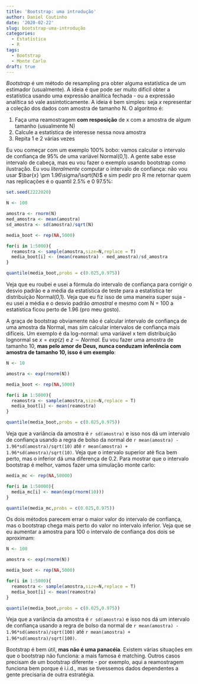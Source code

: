 ```yaml
---
title: 'Bootstrap: uma introdução'
author: Daniel Coutinho
date: '2020-02-22'
slug: bootstrap-uma-introdução
categories:
  - Estatística
  - R
tags:
  - Bootstrap
  - Monte Carlo
draft: true
---
```


_Bootstrap_ é um método de resampling pra obter alguma estatística de um estimador (usualmente). A ideia é que pode ser muito difícil obter a estatística usando uma expressão analítica fechada - ou a expressão analítica só vale assintoticamente. A ideia é bem simples: seja $x$ representar a coleção dos dados com amostra de tamanho N. O algoritmo é:

1. Faça uma reamostragem **com resposição** de x com a amostra de algum tamanho (usualmente N)
2. Calcule a estatística de interesse nessa nova amostra
3. Repita 1 e 2 várias vezes

Eu vou começar com um exemplo 100% bobo: vamos calcular o intervalo de confiança de 95% de uma variável Normal(0,1). A gente sabe esse intervalo de cabeça, mas eu vou fazer o exemplo usando bootstrap como ilustração. Eu vou _literalmente_ computar o intervalo de confiança: não vou usar $\bar{x} \pm 1.96\sigma/\sqrt{N}$ e sim pedir pro R me retornar quem nas replicações é o quantil 2.5% e 0 97.5%:

```r

set.seed(2222020)

N <- 100

amostra <- rnorm(N)
med_amostra <- mean(amostra)
sd_amostra <- sd(amostra)/sqrt(N)

media_boot <- rep(NA,5000)

for(i in 1:5000){
  reamostra <- sample(amostra,size=N,replace = T)
  media_boot[i] <- (mean(reamostra) - med_amostra)/sd_amostra
}

quantile(media_boot,probs = c(0.025,0.975))

```

Veja que eu roubei e usei a fórmula do intervalo de confiança para corrigir o desvio padrão e a média da estatística de teste para a estatística ter distribuição Normal(0,1). Veja que eu fiz isso de uma maneira super suja - eu usei a média e o desvio padrão _amostral_ e mesmo com N = 100 a estatística ficou perto de 1.96 (pro meu gosto).

A graça de bootstrap obviamente não é calcular intervalo de confiança de uma amostra da Normal, mas sim calcular intervalos de confiança mais difíceis. Um exemplo é da log-normal: uma variável x tem distribuição lognormal se $x = exp(z)$ e $z \sim Normal$. Eu vou fazer uma amostra de tamanho 10, **mas pelo amor de Deus, nunca conduzam inferência com amostra de tamanho 10, isso é um exemplo**:

```r

N <- 10

amostra <- exp(rnorm(N))

media_boot <- rep(NA,5000)

for(i in 1:5000){
  reamostra <- sample(amostra,size=N,replace = T)
  media_boot[i] <- mean(reamostra)
}

quantile(media_boot,probs = c(0.025,0.975))

```

Veja que a variância da amostra é `r sd(amostra)` e isso nos dá um intervalo de confiança usando a regra de bolso da normal de `r mean(amostra) - 1.96*sd(amostra)/sqrt(10)` até `r mean(amostra) + 1.96*sd(amostra)/sqrt(10)`. Veja que o intervalo superior até fica bem perto, mas o inferior dá uma diferença de 0.2. Para mostrar que o intervalo bootstrap é melhor, vamos fazer uma simulação monte carlo:

```r

media_mc <- rep(NA,50000)

for(i in 1:50000){
  media_mc[i] <- mean(exp(rnorm(10)))
}

quantile(media_mc,probs = c(0.025,0.975))

```


Os dois métodos parecem errar o maior valor do intervalo de confiança, mas o bootstrap chega mais perto do valor no intervalo inferior. Veja que se eu aumentar a amostra para 100 o intervalo de confiança dos dois se aproximam:

```r

N <- 100

amostra <- exp(rnorm(N))

media_boot <- rep(NA,5000)

for(i in 1:5000){
  reamostra <- sample(amostra,size=N,replace = T)
  media_boot[i] <- mean(reamostra)
}

quantile(media_boot,probs = c(0.025,0.975))

```

Veja que a variância da amostra é `r sd(amostra)` e isso nos dá um intervalo de confiança usando a regra de bolso da normal de `r mean(amostra) - 1.96*sd(amostra)/sqrt(100)` até `r mean(amostra) + 1.96*sd(amostra)/sqrt(100)`.

Bootstrap é bem útil, **mas não é uma panacéia**. Existem várias situações em que o bootstrap não funciona: a mais famosa é matching. Outros casos precisam de um bootstrap diferente - por exemplo, aqui a reamostragem funciona bem porque é i.i.d., mas se tivessemos dados dependentes a gente precisaria de outra estratégia. 